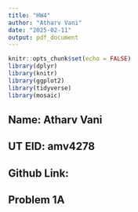 ```yaml
---
title: "HW4"
author: "Atharv Vani"
date: "2025-02-11"
output: pdf_document
---
```


```r
knitr::opts_chunk$set(echo = FALSE)
library(dplyr)
library(knitr)
library(ggplot2)
library(tidyverse)
library(mosaic)
```


## Name: Atharv Vani
## UT EID: amv4278
## Github Link:


## Problem 1A

```r

```